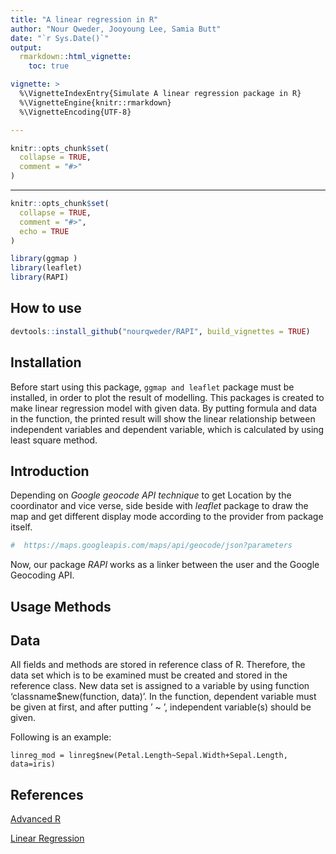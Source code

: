 ```yaml
---
title: "A linear regression in R"
author: "Nour Qweder, Jooyoung Lee, Samia Butt"
date: "`r Sys.Date()`"
output: 
  rmarkdown::html_vignette:
    toc: true

vignette: >
  %\VignetteIndexEntry{Simulate A linear regression package in R}
  %\VignetteEngine{knitr::rmarkdown}
  %\VignetteEncoding{UTF-8}

---
```

```r
knitr::opts_chunk$set(
  collapse = TRUE,
  comment = "#>"
)
```
---
```r
knitr::opts_chunk$set(
  collapse = TRUE,
  comment = "#>",
  echo = TRUE
)
```

```r
library(ggmap )
library(leaflet)
library(RAPI)
```


## How to use
```r
devtools::install_github("nourqweder/RAPI", build_vignettes = TRUE)
```



## Installation 

 Before start using this package, `ggmap and leaflet` package must be installed, in order to plot the result of modelling. This packages is created to make linear regression model with given data. By putting formula and data in the function, the printed result will show the linear relationship between independent variables and dependent variable, which is calculated by using least square method.
 
 


## Introduction
Depending on *Google geocode API technique* to get Location by the coordinator and vice verse, side beside with *leaflet* package to draw the map and get different display mode according to the provider from package itself.


```r
#  https://maps.googleapis.com/maps/api/geocode/json?parameters
```

Now, our package *RAPI* works as a  linker between the user and the Google Geocoding API. 


## Usage Methods




## Data

All fields and methods are stored in reference class of R. Therefore, the data set which is to be examined must be created and stored in the reference class. New data set is assigned to a variable by using function 'classname$new(function, data)'. In the function, dependent variable must be given at first, and after putting ' ~ ', independent variable(s) should be given.

Following is an example:
  
`linreg_mod = linreg$new(Petal.Length~Sepal.Width+Sepal.Length, data=iris)`




## References 

[Advanced R](http://adv-r.had.co.nz/R5.html)

 [Linear Regression]('http://r-statistics.co/Linear-Regression.html)


